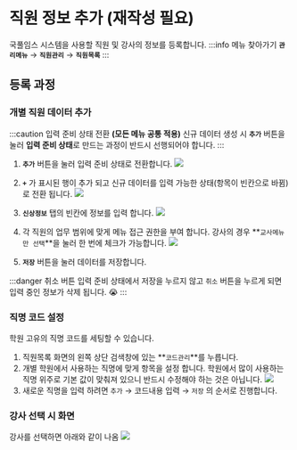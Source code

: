 
# 직원 정보 추가 (재작성 필요)

국풀임스 시스템을 사용할 직원 및 강사의 정보를 등록합니다.
:::info 메뉴 찾아가기
**`관리메뉴`** → **`직원관리`** → **`직원목록`**
:::

## 등록 과정

### 개별 직원 데이터 추가
:::caution 입력 준비 상태 전환 **(모든 메뉴 공통 적용)**
신규 데이터 생성 시 **`추가`** 버튼을 눌러 **입력 준비 상태**로 만드는 과정이 반드시 선행되어야 합니다.
:::
1. **`추가`** 버튼을 눌러 입력 준비 상태로 전환합니다.
![](img/01-직원추가/직원입력-1.png)

2. **`+`** 가 표시된 행이 추가 되고 신규 데이터를 입력 가능한 상태(항목이 빈칸으로 바뀜)로 전환 됩니다.
![](img/01-직원추가/직원입력-2.png)

3. **`신상정보`** 탭의 빈칸에 정보를 입력 합니다.
![](img/01-직원추가/직원입력-3.png)

4. 각 직원의 업무 범위에 맞게 메뉴 접근 권한을 부여 합니다. 강사의 경우 **`교사메뉴만 선택`**을 눌러 한 번에 체크가 가능합니다.
![](img/01-직원추가/직원입력-4.png)

5. **`저장`** 버튼을 눌러 데이터를 저장합니다.

:::danger 취소 버튼
입력 준비 상태에서 저장을 누르지 않고 `취소` 버튼을 누르게 되면 입력 중인 정보가 삭제 됩니다. 😭
:::

### 직명 코드 설정
학원 고유의 직명 코드를 세팅할 수 있습니다.

1. 직원목록 화면의 왼쪽 상단 검색창에 있는 **`코드관리`**를 누릅니다.
2. 개별 학원에서 사용하는 직명에 맞게 항목을 설정 합니다. 학원에서 많이 사용하는 직명 위주로 기본 값이 맞춰져 있으니 반드시 수정해야 하는 것은 아닙니다.
   ![](img/01-직원추가/직명코드설정.png)
3. 새로운 직명을 입력 하려면 `추가` → 코드내용 입력 → `저장` 의 순서로 진행합니다.


### 강사 선택 시 화면
강사를 선택하면 아래와 같이 나옴
![](img/01-직원추가/강사선택화면.png)
